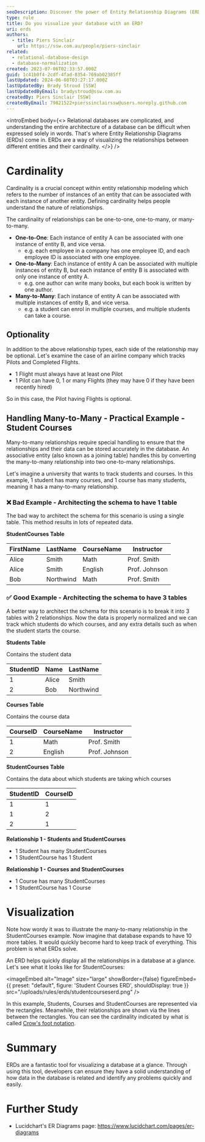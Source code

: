 ```yaml
---
seoDescription: Discover the power of Entity Relationship Diagrams (ERDs) in visualizing your database architecture. Learn how to define cardinality, optionality, and many-to-many relationships for a deeper understanding of your data's structure.
type: rule
title: Do you visualize your database with an ERD?
uri: erds
authors:
  - title: Piers Sinclair
    url: https://ssw.com.au/people/piers-sinclair
related:
  - relational-database-design
  - database-normalization
created: 2023-07-06T02:33:57.000Z
guid: 1c41b0f4-2cdf-4fad-8354-769ab02385ff
lastUpdated: 2024-06-08T03:27:17.000Z
lastUpdatedBy: Brady Stroud [SSW]
lastUpdatedByEmail: bradystroud@ssw.com.au
createdBy: Piers Sinclair [SSW]
createdByEmail: 79821522+pierssinclairssw@users.noreply.github.com
---
```


<introEmbed
  body={<>
Relational databases are complicated, and understanding the entire architecture of a database can be difficult when expressed solely in words. That's where Entity Relationship Diagrams (ERDs) come in. ERDs are a way of visualizing the relationships between different entities and their cardinality.
  </>}
/>
<youtubeEmbed url="https://www.youtube.com/watch?v=6uwuNRUUimY" description="Video: ERDs explained" />

# Cardinality

Cardinality is a crucial concept within entity relationship modeling which refers to the number of instances of an entity that can be associated with each instance of another entity. Defining cardinality helps people understand the nature of relationships.

The cardinality of relationships can be one-to-one, one-to-many, or many-to-many.

- **One-to-One**: Each instance of entity A can be associated with one instance of entity B, and vice versa.
  - e.g. each employee in a company has one employee ID, and each employee ID is associated with one employee.
- **One-to-Many**: Each instance of entity A can be associated with multiple instances of entity B, but each instance of entity B is associated with only one instance of entity A.
  - e.g. one author can write many books, but each book is written by one author.
- **Many-to-Many**: Each instance of entity A can be associated with multiple instances of entity B, and vice versa.
  - e.g. a student can enrol in multiple courses, and multiple students can take a course.

## Optionality

In addition to the above relationship types, each side of the relationship may be optional. Let's examine the case of an airline company which tracks Pilots and Completed Flights.

- 1 Flight must always have at least one Pilot
- 1 Pilot can have 0, 1 or many Flights (they may have 0 if they have been recently hired)

So in this case, the Pilot having Flights is optional.

## Handling Many-to-Many - Practical Example - Student Courses

Many-to-many relationships require special handling to ensure that the relationships and their data can be stored accurately in the database. An associative entity (also known as a joining table) handles this by converting the many-to-many relationship into two one-to-many relationships.

Let's imagine a university that wants to track students and courses. In this example, 1 student has many courses, and 1 course has many students, meaning it has a many-to-many relationship.

### ❌ Bad Example - Architecting the schema to have 1 table

The bad way to architect the schema for this scenario is using a single table. This method results in lots of repeated data.

**StudentCourses Table**

| FirstName | LastName  | CourseName | Instructor    |
| --------- | --------- | ---------- | ------------- |
| Alice     | Smith     | Math       | Prof. Smith   |
| Alice     | Smith     | English    | Prof. Johnson |
| Bob       | Northwind | Math       | Prof. Smith   |

### ✅ Good Example - Architecting the schema to have 3 tables

A better way to architect the schema for this scenario is to break it into 3 tables with 2 relationships. Now the data is properly normalized and we can track which students do which courses, and any extra details such as when the student starts the course.

**Students Table**

Contains the student data

| StudentID | Name  | LastName  |
| --------- | ----- | --------- |
| 1         | Alice | Smith     |
| 2         | Bob   | Northwind |

**Courses Table**

Contains the course data

| CourseID | CourseName | Instructor    |
| -------- | ---------- | ------------- |
| 1        | Math       | Prof. Smith   |
| 2        | English    | Prof. Johnson |

**StudentCourses Table**

Contains the data about which students are taking which courses

| StudentID | CourseID |
| --------- | -------- |
| 1         | 1        |
| 1         | 2        |
| 2         | 1        |

**Relationship 1 - Students and StudentCourses**

- 1 Student has many StudentCourses
- 1 StudentCourse has 1 Student

**Relationship 1 - Courses and StudentCourses**

- 1 Course has many StudentCourses
- 1 StudentCourse has 1 Course

# Visualization

Note how wordy it was to illustrate the many-to-many relationship in the StudentCourses example. Now imagine that database expands to have 10 more tables. It would quickly become hard to keep track of everything. This problem is what ERDs solve.

An ERD helps quickly display all the relationships in a database at a glance. Let's see what it looks like for StudentCourses:


<imageEmbed
  alt="Image"
  size="large"
  showBorder={false}
  figureEmbed={{
    preset: "default",
    figure: 'Student Courses ERD',
    shouldDisplay: true
  }}
  src="/uploads/rules/erds/studentcourseserd.png"
/>

In this example, Students, Courses and StudentCourses are represented via the rectangles. Meanwhile, their relationships are shown via the lines between the rectangles. You can see the cardinality indicated by what is called [Crow's foot notation](https://en.wikipedia.org/wiki/Entity%E2%80%93relationship_model#Crow's_foot_notation).

# Summary

ERDs are a fantastic tool for visualizing a database at a glance. Through using this tool, developers can ensure they have a solid understanding of how data in the database is related and identify any problems quickly and easily.

# Further Study

- Lucidchart's ER Diagrams page: https://www.lucidchart.com/pages/er-diagrams
